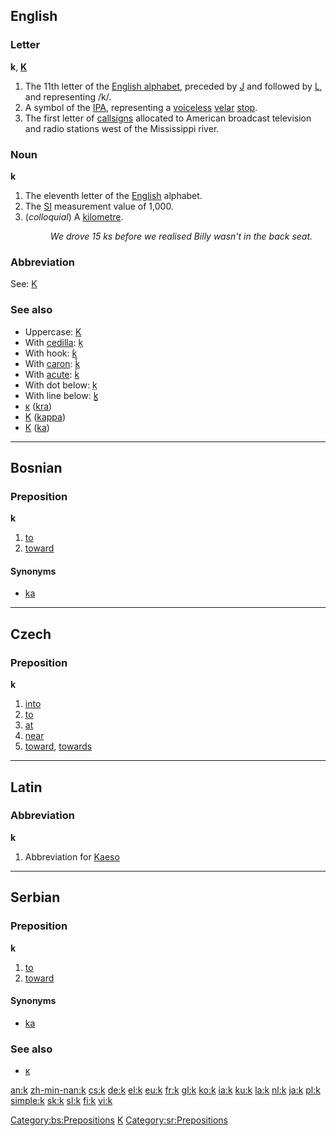 ==English==

===Letter===
'''k''', '''[[K]]'''

# The 11th letter of the [[Appendix:Roman script|English alphabet]], preceded by [[J]] and followed by [[L]], and representing /k/.
# A symbol of the [[IPA]], representing a [[voiceless]] [[velar]] [[stop]].
# The first letter of [[callsign]]s allocated to American broadcast television and radio stations west of the Mississippi river.

===Noun===
'''k'''

# The eleventh letter of the [[English]] alphabet.
# The [[SI]] measurement value of 1,000.
# (''colloquial'') A [[kilometre]].
#: ''We drove 15 ks before we realised Billy wasn't in the back seat.''

===Abbreviation===
See: [[K]]

===See also===
*Uppercase: [[K]]
*With [[cedilla]]: [[ķ]]
*With hook: [[ƙ]]
*With [[caron]]: [[ǩ]]
*With [[acute]]: [[ḱ]]
*With dot below: [[ḳ]]
*With line below: [[ḵ]]
*[[ĸ]] ([[kra]])
*[[Κ]] ([[kappa]])
*[[К]] ([[ka]])

----

==Bosnian==

===Preposition===
'''k'''

# [[to]]
# [[toward]]

====Synonyms====
*[[ka#Bosnian|ka]]
[[Category:bs:Prepositions]]

----

==Czech==

===Preposition===
'''k'''

# [[into]]
# [[to]]
# [[at]]
# [[near]]
# [[toward]], [[towards]]

----

==Latin==

===Abbreviation===
'''k'''

# Abbreviation for [[Kaeso]]

[[Category:Latin letters|K]]

----

==Serbian==

===Preposition===
'''k'''

# [[to]]
# [[toward]]

====Synonyms====
*[[ka#Serbian|ka]]

===See also===
*[[к#Serbian|к]]

[[Category:sr:Prepositions]]

[[an:k]]
[[zh-min-nan:k]]
[[cs:k]]
[[de:k]]
[[el:k]]
[[eu:k]]
[[fr:k]]
[[gl:k]]
[[ko:k]]
[[ia:k]]
[[ku:k]]
[[la:k]]
[[nl:k]]
[[ja:k]]
[[pl:k]]
[[simple:k]]
[[sk:k]]
[[sl:k]]
[[fi:k]]
[[vi:k]]